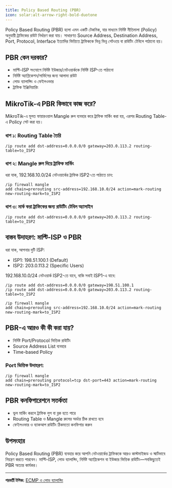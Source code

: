```yaml
---
title: Policy Based Routing (PBR)
icon: solar:alt-arrow-right-bold-duotone
---
```


Policy Based Routing (PBR) হলো এমন একটি টেকনিক, যার মাধ্যমে নির্দিষ্ট নীতিমালা (Policy) অনুযায়ী ট্রাফিকের রাউট নির্ধারণ করা যায়। সাধারণত Source Address, Destination Address, Port, Protocol, Interface ইত্যাদির ভিত্তিতে ট্রাফিককে ভিন্ন ভিন্ন গেটওয়ে বা রাউটিং টেবিলে পাঠানো হয়।

## PBR কেন দরকার?
- মাল্টি-ISP সংযোগে নির্দিষ্ট ইউজার/নেটওয়ার্ককে নির্দিষ্ট ISP-তে পাঠানো
- নির্দিষ্ট অ্যাপ্লিকেশন/সার্ভিসের জন্য আলাদা রাউট
- লোড ব্যালান্সিং ও ফেইলওভার
- ট্রাফিক ইঞ্জিনিয়ারিং

## MikroTik-এ PBR কিভাবে কাজ করে?

MikroTik-এ মূলত ফায়ারওয়াল Mangle রুল ব্যবহার করে ট্রাফিক মার্কিং করা হয়, এরপর Routing Table-এ Policy সেট করা হয়।

### ধাপ ১: Routing Table তৈরি

```shell
/ip route add dst-address=0.0.0.0/0 gateway=203.0.113.2 routing-table=to_ISP2
```

### ধাপ ২: Mangle রুল দিয়ে ট্রাফিক মার্কিং

ধরা যাক, 192.168.10.0/24 নেটওয়ার্কের ট্রাফিক ISP2-তে পাঠাতে চান:

```shell
/ip firewall mangle
add chain=prerouting src-address=192.168.10.0/24 action=mark-routing new-routing-mark=to_ISP2
```

### ধাপ ৩: মার্ক করা ট্রাফিকের জন্য রাউটিং টেবিল অ্যাসাইন

```shell
/ip route add dst-address=0.0.0.0/0 gateway=203.0.113.2 routing-table=to_ISP2
```

## বাস্তব উদাহরণ: মাল্টি-ISP ও PBR

ধরা যাক, আপনার দুটি ISP:
- ISP1: 198.51.100.1 (Default)
- ISP2: 203.0.113.2 (Specific Users)

192.168.10.0/24 নেটওয়ার্ক ISP2-তে যাবে, বাকি সবাই ISP1-এ যাবে:

```shell
/ip route add dst-address=0.0.0.0/0 gateway=198.51.100.1
/ip route add dst-address=0.0.0.0/0 gateway=203.0.113.2 routing-table=to_ISP2

/ip firewall mangle
add chain=prerouting src-address=192.168.10.0/24 action=mark-routing new-routing-mark=to_ISP2
```

## PBR-এ আরও কী কী করা যায়?
- নির্দিষ্ট Port/Protocol ভিত্তিক রাউটিং
- Source Address List ব্যবহার
- Time-based Policy

### Port ভিত্তিক উদাহরণ:

```shell
/ip firewall mangle
add chain=prerouting protocol=tcp dst-port=443 action=mark-routing new-routing-mark=to_ISP2
```

## PBR কনফিগারেশনে সতর্কতা
- ভুল মার্কিং করলে ট্রাফিক লুপ বা ব্লক হতে পারে
- Routing Table ও Mangle রুলের অর্ডার ঠিক রাখতে হবে
- ফেইলওভার ও ব্যাকআপ রাউটিং ঠিকমতো কনফিগার করুন

## উপসংহার

Policy Based Routing (PBR) ব্যবহার করে আপনি নেটওয়ার্কের ট্রাফিককে আরও কাস্টমাইজড ও স্মার্টভাবে নিয়ন্ত্রণ করতে পারবেন। মাল্টি-ISP, লোড ব্যালান্সিং, নির্দিষ্ট অ্যাপ্লিকেশন বা ইউজার ভিত্তিক রাউটিং—সবকিছুতেই PBR অত্যন্ত কার্যকর।

---

**পরবর্তী টপিক:** [ECMP ও লোড ব্যালান্সিং](/mikrotik/ecmp-load-balancing)
